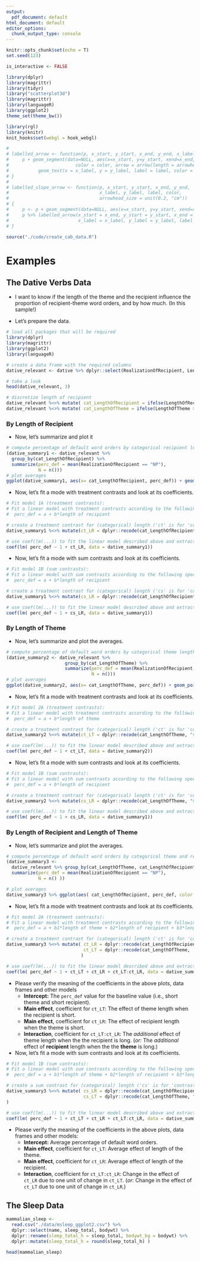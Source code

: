 ```yaml
---
output:
  pdf_document: default
html_document: default
editor_options: 
  chunk_output_type: console
---
```

  
```r
knitr::opts_chunk$set(echo = T)
set.seed(123)

is_interactive <- FALSE
```


```r

library(dplyr)
library(magrittr)
library(tidyr)
library("scatterplot3d")
library(magrittr)
library(languageR)
library(ggplot2)
theme_set(theme_bw())

library(rgl)
library(knitr)
knit_hooks$set(webgl = hook_webgl)

# 
# labelled_arrow <- function(p, x_start, y_start, x_end, y_end, x_label, y_label, label, color, arrowhead_size = unit(0.2, "cm")) {
#     p + geom_segment(data=NULL, aes(x=x_start, y=y_start, xend=x_end, yend=y_end), 
#                         color = color, arrow = arrow(length = arrowhead_size), size = 1) + 
#           geom_text(x = x_label, y = y_label, label = label, color = color)
# }
# 
# labelled_slope_arrow <- function(p, x_start, y_start, x_end, y_end, 
#                                  x_label, y_label, label, color, 
#                                  arrowhead_size = unit(0.2, "cm"))
# {
#     p <- p + geom_segment(data=NULL, aes(x=x_start, y=y_start, xend=x_end, yend=y_start), color = color, size = 1)
#     p %>% labelled_arrow(x_start = x_end, y_start = y_start, x_end = x_end, y_end = y_end, 
#                          x_label = x_label, y_label = y_label, label = label, color = color)
# }

source("./code/create_cab_data.R")

```



# Examples

## The Dative Verbs Data

- I want to know if the length of the theme and the recipient influence the proportion of recipient-theme word orders, and by how much. (In this sample!)

- Let's prepare the data.
```r

# load all packages that will be required
library(dplyr)
library(magrittr)
library(ggplot2)
library(languageR)

# create a data frame with the required columns 
dative_relevant <- dative %>% dplyr::select(RealizationOfRecipient, LengthOfRecipient, LengthOfTheme)

# take a look
head(dative_relevant, 3)

# discretize length of recipient 
dative_relevant %<>% mutate( cat_LengthOfRecipient = ifelse(LengthOfRecipient > median(LengthOfRecipient) , "long", "short") %>% as.factor() )
dative_relevant %<>% mutate( cat_LengthOfTheme = ifelse(LengthOfTheme > median(LengthOfTheme) , "long", "short") %>% as.factor() )

```



### By Length of Recipient

- Now, let's summarize and plot it
```r
# compute percentage of default word orders by categorical recipient length
(dative_summary1 <- dative_relevant %>% 
  group_by(cat_LengthOfRecipient) %>% 
  summarize(perc_def = mean(RealizationOfRecipient == "NP"), 
            N = n()))
# plot averages
ggplot(dative_summary1, aes(x= cat_LengthOfRecipient, perc_def)) + geom_point()
```

- Now, let's fit a mode with treatment contrasts and look at its coefficients.
```r
# Fit model 1A (treatment contrasts):
# Fit a linear model with treatment contrasts according to the following specification:
#  perc_def = a + b*length of recipient 

# create a treatment contrast for (categorical) length ('ct' is for 'contrast, treatment')
dative_summary1 %<>% mutate(ct_LR = dplyr::recode(cat_LengthOfRecipient, "short"=0, "long"=1))

# use coef(lm(...)) to fit the linear model described above and extract its coefficients
coef(lm( perc_def ~ 1 + ct_LR, data = dative_summary1))
```

- Now, let's fit a mode with sum contrasts and look at its coefficients.
```r
# Fit model 1B (sum contrasts):
# Fit a linear model with sum contrasts according to the following specification:
#  perc_def = a + b*length of recipient 

# create a treatment contrast for (categorical) length ('cs' is for 'contrast, sum')
dative_summary1 %<>% mutate(cs_LR = dplyr::recode(cat_LengthOfRecipient, "short"=-.5, "long"=.5))

# use coef(lm(...)) to fit the linear model described above and extract its coefficients
coef(lm( perc_def ~ 1 + cs_LR, data = dative_summary1))
```

### By Length of Theme

- Now, let's summarize and plot the averages.
```r
# compute percentage of default word orders by categorical theme length
(dative_summary2 <- dative_relevant %>% 
                      group_by(cat_LengthOfTheme) %>% 
                      summarize(perc_def = mean(RealizationOfRecipient == "NP"), 
                                N = n()))
# plot averages
ggplot(dative_summary2, aes(x= cat_LengthOfTheme, perc_def)) + geom_point()
```

- Now, let's fit a mode with treatment contrasts and look at its coefficients.
```r
# Fit model 2A (treatment contrasts):
# Fit a linear model with treatment contrasts according to the following specification:
#  perc_def = a + b*length of theme 

# create a treatment contrast for (categorical) length ('ct' is for 'contrast, treatment')
dative_summary2 %<>% mutate(ct_LT = dplyr::recode(cat_LengthOfTheme, "short"=0, "long"=1))

# use coef(lm(...)) to fit the linear model described above and extract its coefficients
coef(lm( perc_def ~ 1 + ct_LT, data = dative_summary2))
```

- Now, let's fit a mode with sum contrasts and look at its coefficients.
```r
# Fit model 1B (sum contrasts):
# Fit a linear model with sum contrasts according to the following specification:
#  perc_def = a + b*length of recipient 

# create a treatment contrast for (categorical) length ('ct' is for 'contrast, treatment')
dative_summary2 %<>% mutate(cs_LR = dplyr::recode(cat_LengthOfTheme, "short"=-.5, "long"=.5))

# use coef(lm(...)) to fit the linear model described above and extract its coefficients
coef(lm( perc_def ~ 1 + cs_LR, data = dative_summary1))
```


### By Length of Recipient and Length of Theme

- Now, let's summarize and plot the averages.

```r
# compute percentage of default word orders by categorical theme and recipient length
(dative_summary3 <-
  dative_relevant %>% group_by(cat_LengthOfTheme, cat_LengthOfRecipient) %>% 
  summarize(perc_def = mean(RealizationOfRecipient == "NP"), 
            N = n() ))

# plot averages
dative_summary3 %>% ggplot(aes( cat_LengthOfRecipient, perc_def, color = cat_LengthOfTheme, group = cat_LengthOfTheme)) + geom_point() + geom_line()
```

- Now, let's fit a mode with treatment contrasts and look at its coefficients.
```r
# Fit model 2A (treatment contrasts):
# Fit a linear model with treatment contrasts according to the following specification:
#  perc_def = a + b1*length of theme + b2*length of recipient + b3*length of theme*length of recipient

# create a treatment contrast for (categorical) length ('ct' is for 'contrast, treatment')
dative_summary3 %<>% mutate( ct_LR = dplyr::recode(cat_LengthOfRecipient, "short"=0, "long"=1),
                             ct_LT = dplyr::recode(cat_LengthOfTheme,     "short"=0, "long"=1)
                            )

# use coef(lm(...)) to fit the linear model described above and extract its coefficients
coef(lm( perc_def ~ 1 + ct_LT + ct_LR + ct_LT:ct_LR, data = dative_summary3))
```


- Please verify the meaning of the coefficients in the above plots, data frames and other models
  * **Intercept:** The `perc_def` value for the baseline value (i.e., short theme and short recipient). 
  * **Main effect**, coefficient for `ct_LT`: The effect of theme length when the recipient is short.
  * **Main effect**, coefficient for `ct_LR`: The effect of recipient length when the theme is short.
  * **Interaction**, coefficient for `ct_LT:ct_LR`: The *additional* effect of theme length when the the recipient is long. (*or:* The *additional* effect of **recipient** length when the the **theme** is long.)  


- Now, let's fit a mode with sum contrasts and look at its coefficients.
```r
# Fit model 1B (sum contrasts):
# Fit a linear model with sum contrasts according to the following specification:
#  perc_def = a + b1*length of theme + b2*length of recipient + b3*length of theme*length of recipient

# create a sum contrast for (categorical) length ('cs' is for 'contrast, sum')
dative_summary3 %<>% mutate( cs_LR = dplyr::recode(cat_LengthOfRecipient, "short"=-.5, "long"=.5),
                             cs_LT = dplyr::recode(cat_LengthOfTheme, "short"=-.5, "long"=.5)
)

# use coef(lm(...)) to fit the linear model described above and extract its coefficients
coef(lm( perc_def ~ 1 + ct_LT + ct_LR + ct_LT:ct_LR, data = dative_summary3))
```

- Please verify the meaning of the coefficients in the above plots, data frames and other models:
  * **Intercept:** Average percentage of default word orders.
  * **Main effect**, coefficient for `ct_LT`: Average effect of length of the theme.
  * **Main effect**, coefficient for `ct_LR`: Average effect of length of the recipient.
  * **Interaction**, coefficient for `ct_LT:ct_LR`: Change in the effect of `ct_LR` due to one unit of change in `ct_LT`. (*or:* Change in the effect of `ct_LT` due to one unit of change in `ct_LR`.)  
  
## The Sleep Data
  
  <!-- - I want to know if -->
  
```r

mammalian_sleep <- 
  read.csv("./data/msleep_ggplot2.csv") %>% 
  dplyr::select(name, sleep_total, bodywt) %>%
  dplyr::rename(sleep_total_h = sleep_total, bodywt_kg = bodywt) %>%
  dplyr::mutate(sleep_total_h = round(sleep_total_h) )

head(mammalian_sleep)
```
